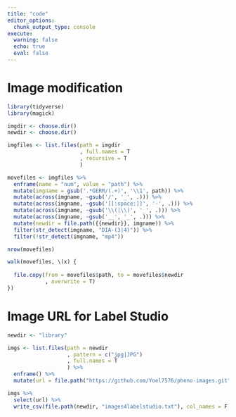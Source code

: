 ```yaml
---
title: "code"
editor_options: 
  chunk_output_type: console
execute: 
  warning: false
  echo: true
  eval: false
---
```


# Image modification

```r
library(tidyverse)
library(magick)

imgdir <- choose.dir() 
newdir <- choose.dir() 

imgfiles <- list.files(path = imgdir
                       , full.names = T
                       , recursive = T
                       )

movefiles <- imgfiles %>% 
  enframe(name = "num", value = "path") %>% 
  mutate(imgname = gsub('.*GERM/(.+)', '\\1', path)) %>% 
  mutate(across(imgname, ~gsub('/', '_', .))) %>% 
  mutate(across(imgname, ~gsub('[[:space:]]', '-', .))) %>% 
  mutate(across(imgname, ~gsub('\\(|\\)', '_', .))) %>% 
  mutate(across(imgname, ~gsub('__', '_', .))) %>% 
  mutate(newdir = file.path({{newdir}}, imgname)) %>% 
  filter(str_detect(imgname, "DIA-(3|4)")) %>% 
  filter(!str_detect(imgname, "mp4"))

nrow(movefiles)

walk(movefiles, \(x) {
  
  file.copy(from = movefiles$path, to = movefiles$newdir
            , overwrite = T)
})
```

# Image URL for Label Studio

```r
newdir <- "library"

imgs <- list.files(path = newdir
                   , pattern = c("jpg|JPG")
                   , full.names = T
                   ) %>% 
  enframe() %>% 
  mutate(url = file.path("https://github.com/Yoel7576/pheno-images.git", value))

imgs %>% 
  select(url) %>% 
  write_csv(file.path(newdir, "images4labelstudio.txt"), col_names = F)

```
